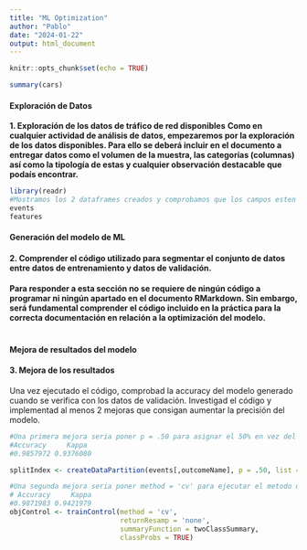 ```yaml
---
title: "ML Optimization"
author: "Pablo"
date: "2024-01-22"
output: html_document
---
```


```r
knitr::opts_chunk$set(echo = TRUE)
```

```r
summary(cars)
```

#### **Exploración de Datos**

**1. Exploración de los datos de tráfico de red disponibles** **Como en cualquier actividad de análisis de datos, empezaremos por la exploración de los datos disponibles. Para ello se deberá incluir en el documento a entregar datos como el volumen de la muestra, las categorías (columnas) así como la tipología de estas y cualquier observación destacable que podaís encontrar.**

```r
library(readr)
#Mostramos los 2 dataframes creados y comprobamos que los campos esten bién definidos.
events
features

```

#### **Generación del modelo de ML**

#### 2. Comprender el código utilizado para segmentar el conjunto de datos entre datos de entrenamiento y datos de validación.

#### **Para responder a esta sección no se requiere de ningún código a programar ni** ningún apartado en el documento RMarkdown. Sin embargo, será fundamental comprender el código incluido en la práctica para la correcta documentación en relación a la optimización del modelo.

```r

```

#### **Mejora de resultados del modelo**

#### 3. Mejora de los resultados

Una vez ejecutado el código, comprobad la accuracy del modelo generado cuando se verifica con los datos de validación. Investigad el código y implementad al menos 2 mejoras que consigan aumentar la precisión del modelo.

```r
#Una primera mejora seria poner p = .50 para asignar el 50% en vez del 25% de datos al conjunto prueba. Con este cambio hemos ganado accurancy
#Accuracy     Kappa 
#0.9857972 0.9376080 

splitIndex <- createDataPartition(events[,outcomeName], p = .50, list = FALSE, times = 1)
```

```r
#Una segunda mejora seria poner method = 'cv' para ejecutar el metodo de datos cruzados. Con este cambio hemos ganado más accurancy.
# Accuracy     Kappa 
#0.9871983 0.9421979 
objControl <- trainControl(method = 'cv', 
                           returnResamp = 'none', 
                           summaryFunction = twoClassSummary, 
                           classProbs = TRUE)
```
